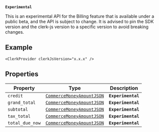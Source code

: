 **`Experimental`**

This is an experimental API for the Billing feature that is available under a public beta, and the API is subject to change.
It is advised to pin the SDK version and the clerk-js version to a specific version to avoid breaking changes.

## Example

```tsx
<ClerkProvider clerkJsVersion="x.x.x" />
```

## Properties

| Property                                   | Type                                                        | Description        |
| ------------------------------------------ | ----------------------------------------------------------- | ------------------ |
| <a id="credit"></a> `credit`               | [`CommerceMoneyAmountJSON`](commerce-money-amount-json.mdx) | **`Experimental`** |
| <a id="grand_total"></a> `grand_total`     | [`CommerceMoneyAmountJSON`](commerce-money-amount-json.mdx) | **`Experimental`** |
| <a id="subtotal"></a> `subtotal`           | [`CommerceMoneyAmountJSON`](commerce-money-amount-json.mdx) | **`Experimental`** |
| <a id="tax_total"></a> `tax_total`         | [`CommerceMoneyAmountJSON`](commerce-money-amount-json.mdx) | **`Experimental`** |
| <a id="total_due_now"></a> `total_due_now` | [`CommerceMoneyAmountJSON`](commerce-money-amount-json.mdx) | **`Experimental`** |
